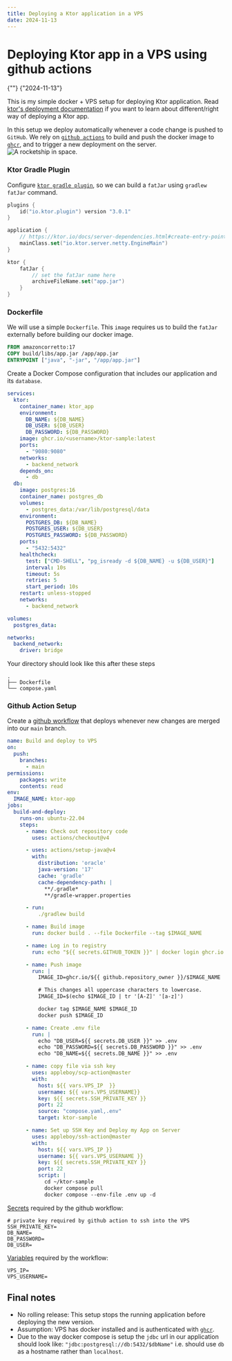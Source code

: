 ```yaml
---
title: Deploying a Ktor application in a VPS
date: 2024-11-13
---
```


<div className="pb-6 flex flex-col gap-2">
<h1 className="text-3xl">Deploying Ktor app in a VPS using github actions</h1>
    <div className="flex gap-2 text-base">{""}<span className=""> {"2024-11-13"} </span></div>
</div>

This is my simple docker + VPS setup for deploying Ktor application. Read [ktor's deployment documentation](https://ktor.io/docs/server-deployment.html) if you want to learn about different/right way of deploying a Ktor app.

In this setup we deploy automatically whenever a code change is pushed to `GitHub`. We rely on [`github actions`](https://docs.github.com/en/actions) to build and push the docker image to [`ghcr`](https://docs.github.com/en/packages/working-with-a-github-packages-registry/working-with-the-container-registry), and to trigger a new deployment on the server.
<Image src={githubActionImage} alt="A rocketship in space." class="max-w-[100%] mx-auto my-4"/>

###  Ktor Gradle Plugin
Configure [`ktor gradle plugin`](https://ktor.io/docs/server-fatjar.html), so we can build a `fatJar` using `gradlew fatJar` command.
```kts
plugins {
    id("io.ktor.plugin") version "3.0.1"
}

application {
    // https://ktor.io/docs/server-dependencies.html#create-entry-point
    mainClass.set("io.ktor.server.netty.EngineMain")
}

ktor {
    fatJar {
        // set the fatJar name here
        archiveFileName.set("app.jar")
    }
}
```

###  Dockerfile
We will use a simple `Dockerfile`. This `image` requires us to build the `fatJar` externally before building our docker image.


```dockerfile
FROM amazoncorretto:17
COPY build/libs/app.jar /app/app.jar
ENTRYPOINT ["java", "-jar", "/app/app.jar"]
```


Create a Docker Compose configuration that includes our application and its `database`.
```yaml
services:
  ktor:
    container_name: ktor_app
    environment:
      DB_NAME: ${DB_NAME}
      DB_USER: ${DB_USER}
      DB_PASSWORD: ${DB_PASSWORD}
    image: ghcr.io/<username>/ktor-sample:latest
    ports:
      - "9080:9080"
    networks:
      - backend_network
    depends_on:
      - db
  db:
    image: postgres:16
    container_name: postgres_db
    volumes:
      - postgres_data:/var/lib/postgresql/data
    environment:
      POSTGRES_DB: ${DB_NAME}
      POSTGRES_USER: ${DB_USER}
      POSTGRES_PASSWORD: ${DB_PASSWORD}
    ports:
      - "5432:5432"
    healthcheck:
      test: ["CMD-SHELL", "pg_isready -d ${DB_NAME} -u ${DB_USER}"]
      interval: 10s
      timeout: 5s
      retries: 5
      start_period: 10s
    restart: unless-stopped
    networks:
      - backend_network

volumes:
  postgres_data:

networks:
  backend_network:
    driver: bridge
```
Your directory should look like this after these steps
```
.
├── Dockerfile
└── compose.yaml
```


###  Github Action Setup
Create a [github workflow](https://docs.github.com/en/actions/writing-workflows/about-workflows) that deploys whenever new changes are merged into our `main` branch.

```yaml
name: Build and deploy to VPS
on:
  push:
    branches:
      - main
permissions:
    packages: write
    contents: read
env:
  IMAGE_NAME: ktor-app
jobs:
  build-and-deploy:
    runs-on: ubuntu-22.04
    steps:
      - name: Check out repository code
        uses: actions/checkout@v4

      - uses: actions/setup-java@v4
        with:
          distribution: 'oracle'
          java-version: '17'
          cache: 'gradle'
          cache-dependency-path: |
            **/.gradle*
            **/gradle-wrapper.properties

      - run:
          ./gradlew build

      - name: Build image
        run: docker build . --file Dockerfile --tag $IMAGE_NAME

      - name: Log in to registry
        run: echo "${{ secrets.GITHUB_TOKEN }}" | docker login ghcr.io -u ${{ github.actor }} --password-stdin

      - name: Push image
        run: |
          IMAGE_ID=ghcr.io/${{ github.repository_owner }}/$IMAGE_NAME

          # This changes all uppercase characters to lowercase.
          IMAGE_ID=$(echo $IMAGE_ID | tr '[A-Z]' '[a-z]')

          docker tag $IMAGE_NAME $IMAGE_ID
          docker push $IMAGE_ID

      - name: Create .env file
        run: |
          echo "DB_USER=${{ secrets.DB_USER }}" >> .env
          echo "DB_PASSWORD=${{ secrets.DB_PASSWORD }}" >> .env
          echo "DB_NAME=${{ secrets.DB_NAME }}" >> .env

      - name: copy file via ssh key
        uses: appleboy/scp-action@master
        with:
          host: ${{ vars.VPS_IP  }}
          username: ${{ vars.VPS_USERNAME}}
          key: ${{ secrets.SSH_PRIVATE_KEY }}
          port: 22
          source: "compose.yaml,.env"
          target: ktor-sample

      - name: Set up SSH Key and Deploy my App on Server
        uses: appleboy/ssh-action@master
        with:
          host: ${{ vars.VPS_IP }}
          username: ${{ vars.VPS_USERNAME }}
          key: ${{ secrets.SSH_PRIVATE_KEY }}
          port: 22
          script: |
            cd ~/ktor-sample
            docker compose pull
            docker compose --env-file .env up -d
```

[Secrets](https://docs.github.com/en/actions/security-for-github-actions/security-guides/using-secrets-in-github-actions) required by the github workflow:
```shell
# private key required by github action to ssh into the VPS
SSH_PRIVATE_KEY=
DB_NAME=
DB_PASSWORD=
DB_USER=
```

[Variables]() required by the workflow:
```shell
VPS_IP=
VPS_USERNAME=
```


##  Final notes
* No rolling release: This setup stops the running application before deploying the new version.
* Assumption: VPS has docker installed and is authenticated with [`ghcr`](https://docs.github.com/en/packages/working-with-a-github-packages-registry/working-with-the-container-registry#authenticating-in-a-github-actions-workflow).
* Due to the way docker compose is setup the `jdbc` url in our application should look like: `"jdbc:postgresql://db:5432/$dbName"` i.e. should use `db` as a hostname rather than `localhost`.
